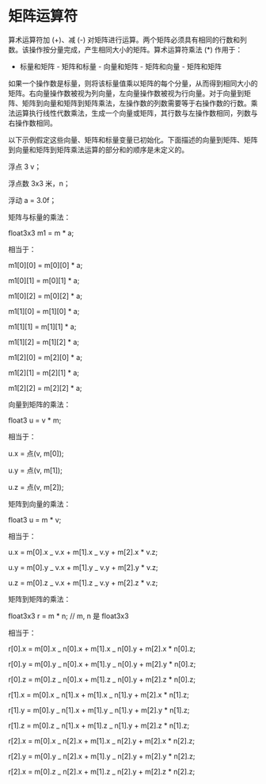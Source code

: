 # 矩阵运算符

<OrigninalPDF title="3.2 Matrix Operators" />

算术运算符加 (+)、减 (-) 对矩阵进行运算。两个矩阵必须具有相同的行数和列数。该操作按分量完成，产生相同大小的矩阵。算术运算符乘法 (\*) 作用于：

- 标量和矩阵 - 矩阵和标量 - 向量和矩阵 - 矩阵和向量 - 矩阵和矩阵

如果一个操作数是标量，则将该标量值乘以矩阵的每个分量，从而得到相同大小的矩阵。右向量操作数被视为列向量，左向量操作数被视为行向量。对于向量到矩阵、矩阵到向量和矩阵到矩阵乘法，左操作数的列数需要等于右操作数的行数。乘法运算执行线性代数乘法，生成一个向量或矩阵，其行数与左操作数相同，列数与右操作数相同。

以下示例假定这些向量、矩阵和标量变量已初始化。下面描述的向量到矩阵、矩阵到向量和矩阵到矩阵乘法运算的部分和的顺序是未定义的。

浮点 3 v；

浮点数 3x3 米，n；

浮动 a = 3.0f；

矩阵与标量的乘法：

float3x3 m1 = m \* a;

相当于：

m1[0][0] = m[0][0] \* a;

m1[0][1] = m[0][1] \* a;

m1[0][2] = m[0][2] \* a;

m1[1][0] = m[1][0] \* a;

m1[1][1] = m[1][1] \* a;

m1[1][2] = m[1][2] \* a;

m1[2][0] = m[2][0] \* a;

m1[2][1] = m[2][1] \* a;

m1[2][2] = m[2][2] \* a;

向量到矩阵的乘法：

float3 u = v \* m;

相当于：

u.x = 点(v, m[0]);

u.y = 点(v, m[1]);

u.z = 点(v, m[2]);

矩阵到向量的乘法：

float3 u = m \* v;

相当于：

u.x = m[0].x _ v.x + m[1].x _ v.y + m[2].x \* v.z;

u.y = m[0].y _ v.x + m[1].y _ v.y + m[2].y \* v.z;

u.z = m[0].z _ v.x + m[1].z _ v.y + m[2].z \* v.z;

矩阵到矩阵的乘法：

float3x3 r = m \* n; // m, n 是 float3x3

相当于：

r[0].x = m[0].x _ n[0].x + m[1].x _ n[0].y + m[2].x \* n[0].z;

r[0].y = m[0].y _ n[0].x + m[1].y _ n[0].y + m[2].y \* n[0].z;

r[0].z = m[0].z _ n[0].x + m[1].z _ n[0].y + m[2].z \* n[0].z;

r[1].x = m[0].x _ n[1].x + m[1].x _ n[1].y + m[2].x \* n[1].z;

r[1].y = m[0].y _ n[1].x + m[1].y _ n[1].y + m[2].y \* n[1].z;

r[1].z = m[0].z _ n[1].x + m[1].z _ n[1].y + m[2].z \* n[1].z;

r[2].x = m[0].x _ n[2].x + m[1].x _ n[2].y + m[2].x \* n[2].z;

r[2].y = m[0].y _ n[2].x + m[1].y _ n[2].y + m[2].y \* n[2].z;

r[2].x = m[0].z _ n[2].x + m[1].z _ n[2].y + m[2].z \* n[2].z;
